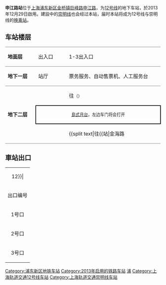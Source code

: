 {{noteTA 
|G1 =Railway}}
{{SH Future infrastructure}}
{{Infobox station
|name = 申江路
|eng_name = Shenjiang Road
|symbol_right =
|linecolour = {{上海地铁颜色|12|yes}}
|linecolour2 = {{上海地铁颜色|崇|yes}}
|image = 申江路站.jpg
|caption = 申江路站12号线站厅
|other_name = 
|country = {{PRC}}
|borough = [[上海市|上海市]][[浦东新区|浦东新区]][[金桥镇_(上海市)|金桥镇]]、[[曹路镇|曹路镇]]与[[上海金桥经济技术开发区|金桥经济技术开发区]]交界
|address = [[巨峰路|巨峰路]]与[[申江路|申江路]]交叉口
|coordinates = {{coord|31.28229|N|121.62256|E|type:railwaystation}}
|elevation = 
|owned = [[上海申通地铁集团|上海申通地铁集团]]
|operator = [[上海地铁|上海地铁]]
|lines = {{上海地铁线路名|12|SL}}<br/>{{上海地铁线路名|崇|SL}}（建设中）
|distance = 
|platform = {{上海地铁线路名|12|S}}：1個[[島式月台|島式月台]]
|tracks = 2条
|bus_routes = 
|bus_stands = 
|connections = 
|structure = 地下车站
|hall = 地下站厅
|depth = 
|levels = 
|interchange = 
|exits = 3个
|architect = 
|architectural_style = 
|colour = 
|type = 
|status = {{上海地铁线路名|12|S}}：运营中<br/>{{上海地铁线路名|崇|S}}：建设中
|code = 
|classification = 
|website = 
|built = 
|opened = {{上海地铁线路名|12|S}}：{{Start date|2013|12|29|df=y}}
|closed = 
|former = 
|pass_year = 
|passengers = 
|pass_system = 
|pass_rank = 
|mpassengers = 
|trains = 
|station_hours = 
|hours = 
|first = 往{{上海地铁起讫站|12|L}}：5:34<br/>往{{上海地铁起讫站|12|R}}：6:31
|last = 往{{上海地铁起讫站|12|L}}：22:34<br/>往{{上海地铁起讫站|12|R}}：23:43
|adjacent = {{adjacent stations|system=上海地铁
|line1=12|left1=金京路|right1=金海路
|line2=崇|left2=金吉路|right2=高宝路|type2=建设中}}
}}
'''申江路站'''位于[[上海|上海]][[浦东新区|浦东新区]][[金桥镇_(上海市)|金桥镇]][[巨峰路|巨峰路]][[申江路|申江路]]，为[[上海轨道交通12号线|12号线]]的地下车站，於2013年12月29日啟用。建設中的[[崇明线|崇明线]]也会经过本站，届时本站将成为12号线与崇明线的[[换乘站|换乘站]]。

== 车站楼层 ==
{|cellspacing=0 cellpadding=3
|style="border-top:solid 1px gray;border-bottom:solid 1px gray;" width=100|'''地面层'''
|style="border-top:solid 1px gray;border-bottom:solid 1px gray;" width=100|出入口
|style="border-top:solid 1px gray;border-bottom:solid 1px gray;" width=350|1-3出入口
|-
|style="border-bottom:solid 1px gray;"|'''地下一层'''
|style="border-bottom:solid 1px gray;"|站厅
|style="border-bottom:solid 1px gray;"|票务服务、自动售票机、人工服务台
|-
|style="border-bottom:solid 1px gray;" rowspan=3|'''地下二层'''
|{{arrow|L}}
|{{上海地铁线路名|12}}往{{站|七莘路}}<small>（{{站|金京路}}）</small>
|-
|style="border-top:solid 2px black;border-right:solid 2px black;border-left:solid 2px black;border-bottom:solid 2px black;" colspan=2|<center><small>[[島式月台|島式月台]]，左边车门将会打开</small></center>
|-
|style="border-bottom:solid 1px gray;"|
|style="border-bottom:solid 1px gray;"|{{split text|{{上海地铁线路名|12}}往{{站|金海路||上海市}}<small>（终点站）</small>|{{arrow|R}}}}
|}

== 車站出口 ==
{| class="wikitable"
|colspan=4 align="center" bgcolor={{上海地铁颜色|12}}|
|-
! 出口编号 !! 建议前往目的地 !! 照片
|-
| 1号口 || 巨峰路 || 
|-
| 2号口 || || 
|-
| 3号口 || 巨峰路 申江路<ref>{{Cite web|title=车站信息|url=http://service.shmetro.com/czxx/index.htm?id=1250&stationname=%E7%94%B3%E6%B1%9F%E8%B7%AF|access-date=2020-05-13|author=上海地铁|archive-date=2018-08-25|archive-url=https://web.archive.org/web/20180825052751/http://service.shmetro.com/czxx/index.htm?id=1250&stationname=%E7%94%B3%E6%B1%9F%E8%B7%AF|dead-url=no}}</ref>||
|}
{{Shmetro-stub}}
{{commonscat|Shenjiang Road Station}}
{{上海轨道交通12号线车站}}
{{上海轨道交通崇明线车站}}

[[Category:浦东新区地铁车站|Category:浦东新区地铁车站]]
[[Category:2013年启用的铁路车站|Category:2013年启用的铁路车站]]
[[Category:以街道命名的上海軌道交通車站|浦]]
[[Category:上海轨道交通12号线车站|Category:上海轨道交通12号线车站]]
[[Category:上海轨道交通崇明线车站|Category:上海轨道交通崇明线车站]]